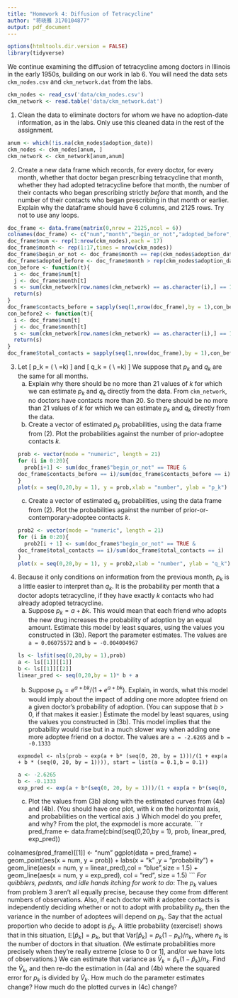 ```yaml
---
title: "Homework 4: Diffusion of Tetracycline"
author: "蒋晓雅 3170104877"
output: pdf_document
---
```

```r
options(htmltools.dir.version = FALSE)
library(tidyverse)
```

We continue examining the diffusion of tetracycline among doctors in Illinois in the early 1950s, building on our work in lab 6.  You will need the data sets `ckm_nodes.csv` and `ckm_network.dat` from the labs.
```r
ckm_nodes <- read_csv('data/ckm_nodes.csv')
ckm_network <- read.table('data/ckm_network.dat')
```

1. Clean the data to eliminate doctors for whom we have no adoption-date information, as in the labs.  Only use this cleaned data in the rest of the assignment.
```r
anum <- which(!is.na(ckm_nodes$adoption_date))
ckm_nodes <- ckm_nodes[anum, ]
ckm_network <- ckm_network[anum,anum]
```
2. Create a new data frame which records, for every doctor, for every month, whether that doctor began prescribing tetracycline that month, whether they had adopted tetracycline before that month, the number of their contacts who began prescribing strictly _before_ that month, and the number of their contacts who began prescribing in that month or earlier.  Explain why the dataframe should have 6 columns, and 2125 rows.  Try not to use any loops.
```r
doc_frame <- data.frame(matrix(0,nrow = 2125,ncol = 6))
colnames(doc_frame) <- c("num","month","begin_or_not","adopted_before","contacts_before","total_contacts")
doc_frame$num <- rep(1:nrow(ckm_nodes),each = 17)
doc_frame$month <- rep(1:17,times = nrow(ckm_nodes))
doc_frame$begin_or_not <- doc_frame$month == rep(ckm_nodes$adoption_date, each=17)
doc_frame$adopted_before <- doc_frame$month > rep(ckm_nodes$adoption_date, each=17)
con_before <- function(t){
  i <- doc_frame$num[t]
  j <- doc_frame$month[t]
  s <- sum(ckm_network[row.names(ckm_network) == as.character(i),] == 1 & ckm_nodes$adoption_date < j)
  return(s)
}
doc_frame$contacts_before = sapply(seq(1,nrow(doc_frame),by = 1),con_before)
con_before2 <- function(t){
  i <- doc_frame$num[t]
  j <- doc_frame$month[t]
  s <- sum(ckm_network[row.names(ckm_network) == as.character(i),] == 1 & ckm_nodes$adoption_date <= j)
  return(s)
}
doc_frame$total_contacts = sapply(seq(1,nrow(doc_frame),by = 1),con_before2)
```
3.  Let
    \[
    p_k = \Pr(\text{A doctor starts prescribing tetracycline this month} \mid \\
    \text{Number of doctor's contacts prescribing before this month}=k)
    \]
    and
   \[
     q_k = \Pr(\text{A doctor starts prescribing tetracycline this month} \mid \\ \text{Number of doctor's contacts prescribing this month}=k)
    \]
   We suppose that $p_k$ and $q_k$ are the same for all months.
     a. Explain why there should be no more than $21$ values of $k$ for which we can estimate $p_k$ and $q_k$ directly from the data.
    From `ckm_network`, no doctors have contacts more than 20. So there should be no more than 21 values of $k$ for which we can estimate $p_k$ and $q_k$ directly from the data.
     b. Create a vector of estimated $p_k$ probabilities, using the data frame from (2).  Plot the probabilities against the number of prior-adoptee contacts $k$.
```r
prob <- vector(mode = "numeric", length = 21)
for (i in 0:20){
  prob[i+1] <- sum(doc_frame$"begin_or_not" == TRUE &
    doc_frame$contacts_before == i)/sum(doc_frame$contacts_before == i)
}
plot(x = seq(0,20,by = 1), y = prob,xlab = "number", ylab = "p_k")
```
     c. Create a vector of estimated $q_k$ probabilities, using the data frame from (2). Plot the probabilities against the number of prior-or-contemporary-adoptee contacts $k$.
```r
prob2 <- vector(mode = "numeric", length = 21)
for (i in 0:20){
  prob2[i + 1] <- sum(doc_frame$"begin_or_not" == TRUE &
    doc_frame$total_contacts == i)/sum(doc_frame$total_contacts == i)
}
plot(x = seq(0,20,by = 1), y = prob2,xlab = "number", ylab = "q_k")
```
4. Because it only conditions on information from the previous month, $p_k$ is a little easier to interpret than $q_k$.  It is the probability per month that a doctor adopts tetracycline, if they have exactly $k$ contacts who had already adopted tetracycline.
    a. Suppose $p_k = a + bk$.  This would mean that each friend who adopts the new drug increases the probability of adoption by an equal amount.  Estimate this model by least squares, using the values you constructed in (3b).  Report the parameter estimates.
The values are `a = 0.06075572` and `b = -0.004004967`
```r
ls <- lsfit(seq(0,20,by = 1),prob)
a <- ls[[1]][[1]]
b <- ls[[1]][[2]]
linear_pred <- seq(0,20,by = 1)* b + a
```
    b. Suppose $p_k = e^{a+bk}/(1+e^{a+bk})$.  Explain, in words, what this model would imply about the impact of adding one more adoptee friend on a given doctor's probability of adoption.  (You can suppose that $b > 0$, if that makes it easier.)  Estimate the model by least squares, using the values you constructed in (3b).
This model implies that the probability would rise but in a much slower way when adding one more adoptee friend on a doctor. The values are `a = -2.6265` and `b = -0.1333`
```
expmodel <- nls(prob ~ exp(a + b* (seq(0, 20, by = 1)))/(1 + exp(a + b * (seq(0, 20, by = 1)))), start = list(a = 0.1,b = 0.1))
```
```r
a <- -2.6265
b <- -0.1333
exp_pred <- exp(a + b*(seq(0, 20, by = 1)))/(1 + exp(a + b*(seq(0, 20, by = 1))))
```
    c. Plot the values from (3b) along with the estimated curves from (4a) and (4b).  (You should have one plot, with $k$ on the horizontal axis, and probabilities on the vertical axis .)  Which model do you prefer, and why?
From the plot, the expmodel is more accurate.
```r
pred_frame <- data.frame(cbind(seq(0,20,by = 1), prob, linear_pred, exp_pred))

colnames(pred_frame)[[1]] <- "num"
ggplot(data = pred_frame) + geom_point(aes(x = num, y = prob)) +
  labs(x = "k" ,y = "probability") +
  geom_line(aes(x = num, y = linear_pred),col = "blue",size = 1.5) + geom_line(aes(x = num, y = exp_pred), col = "red", size = 1.5)
```
_For quibblers, pedants, and idle hands itching for work to do_: The $p_k$ values from problem 3 aren't all equally precise, because they come from different numbers of observations.  Also, if each doctor with $k$ adoptee contacts is independently deciding whether or not to adopt with probability $p_k$, then the variance in the number of adoptees will depend on $p_k$.  Say that the actual proportion who decide to adopt is $\hat{p}_k$.  A little probability (exercise!) shows that in this situation, $\mathbb{E}[\hat{p}_k] = p_k$, but that $\mathrm{Var}[\hat{p}_k] = p_k(1-p_k)/n_k$, where $n_k$ is the number of doctors in that situation.  (We estimate probabilities more precisely when they're really extreme [close to 0 or 1], and/or we have lots of observations.)  We can estimate that variance as $\hat{V}_k = \hat{p}_k(1-\hat{p}_k)/n_k$.  Find the $\hat{V}_k$, and then re-do the estimation in (4a) and (4b) where the squared error for $p_k$ is divided by $\hat{V}_k$.  How much do the parameter estimates change?  How much do the plotted curves in (4c) change?
